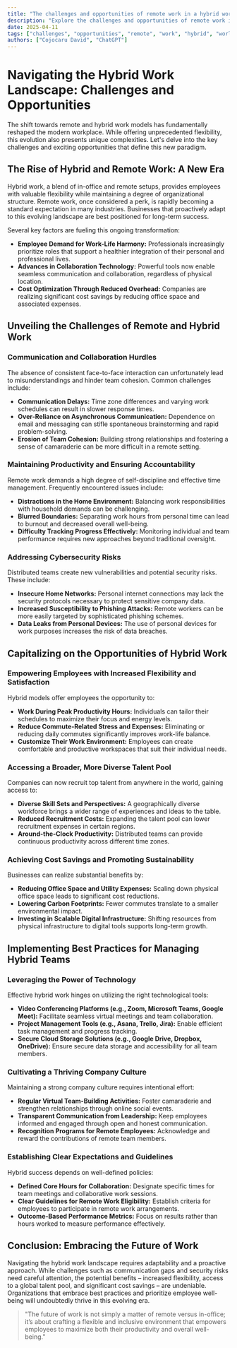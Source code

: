 ```yaml
---
title: "The challenges and opportunities of remote work in a hybrid world"
description: "Explore the challenges and opportunities of remote work in a hybrid world in this detailed guide, offering insights, strategies, and practical tips to enhance your understanding and application of the topic."
date: 2025-04-11
tags: ["challenges", "opportunities", "remote", "work", "hybrid", "world"]
authors: ["Cojocaru David", "ChatGPT"]
---
```


# Navigating the Hybrid Work Landscape: Challenges and Opportunities

The shift towards remote and hybrid work models has fundamentally reshaped the modern workplace. While offering unprecedented flexibility, this evolution also presents unique complexities. Let's delve into the key challenges and exciting opportunities that define this new paradigm.

## The Rise of Hybrid and Remote Work: A New Era

Hybrid work, a blend of in-office and remote setups, provides employees with valuable flexibility while maintaining a degree of organizational structure. Remote work, once considered a perk, is rapidly becoming a standard expectation in many industries. Businesses that proactively adapt to this evolving landscape are best positioned for long-term success.

Several key factors are fueling this ongoing transformation:

*   **Employee Demand for Work-Life Harmony:** Professionals increasingly prioritize roles that support a healthier integration of their personal and professional lives.
*   **Advances in Collaboration Technology:** Powerful tools now enable seamless communication and collaboration, regardless of physical location.
*   **Cost Optimization Through Reduced Overhead:** Companies are realizing significant cost savings by reducing office space and associated expenses.

## Unveiling the Challenges of Remote and Hybrid Work

### Communication and Collaboration Hurdles

The absence of consistent face-to-face interaction can unfortunately lead to misunderstandings and hinder team cohesion. Common challenges include:

*   **Communication Delays:** Time zone differences and varying work schedules can result in slower response times.
*   **Over-Reliance on Asynchronous Communication:** Dependence on email and messaging can stifle spontaneous brainstorming and rapid problem-solving.
*   **Erosion of Team Cohesion:** Building strong relationships and fostering a sense of camaraderie can be more difficult in a remote setting.

### Maintaining Productivity and Ensuring Accountability

Remote work demands a high degree of self-discipline and effective time management. Frequently encountered issues include:

*   **Distractions in the Home Environment:** Balancing work responsibilities with household demands can be challenging.
*   **Blurred Boundaries:** Separating work hours from personal time can lead to burnout and decreased overall well-being.
*   **Difficulty Tracking Progress Effectively:** Monitoring individual and team performance requires new approaches beyond traditional oversight.

### Addressing Cybersecurity Risks

Distributed teams create new vulnerabilities and potential security risks. These include:

*   **Insecure Home Networks:** Personal internet connections may lack the security protocols necessary to protect sensitive company data.
*   **Increased Susceptibility to Phishing Attacks:** Remote workers can be more easily targeted by sophisticated phishing schemes.
*   **Data Leaks from Personal Devices:** The use of personal devices for work purposes increases the risk of data breaches.

## Capitalizing on the Opportunities of Hybrid Work

### Empowering Employees with Increased Flexibility and Satisfaction

Hybrid models offer employees the opportunity to:

*   **Work During Peak Productivity Hours:** Individuals can tailor their schedules to maximize their focus and energy levels.
*   **Reduce Commute-Related Stress and Expenses:** Eliminating or reducing daily commutes significantly improves work-life balance.
*   **Customize Their Work Environment:** Employees can create comfortable and productive workspaces that suit their individual needs.

### Accessing a Broader, More Diverse Talent Pool

Companies can now recruit top talent from anywhere in the world, gaining access to:

*   **Diverse Skill Sets and Perspectives:** A geographically diverse workforce brings a wider range of experiences and ideas to the table.
*   **Reduced Recruitment Costs:** Expanding the talent pool can lower recruitment expenses in certain regions.
*   **Around-the-Clock Productivity:** Distributed teams can provide continuous productivity across different time zones.

### Achieving Cost Savings and Promoting Sustainability

Businesses can realize substantial benefits by:

*   **Reducing Office Space and Utility Expenses:** Scaling down physical office space leads to significant cost reductions.
*   **Lowering Carbon Footprints:** Fewer commutes translate to a smaller environmental impact.
*   **Investing in Scalable Digital Infrastructure:** Shifting resources from physical infrastructure to digital tools supports long-term growth.

## Implementing Best Practices for Managing Hybrid Teams

### Leveraging the Power of Technology

Effective hybrid work hinges on utilizing the right technological tools:

*   **Video Conferencing Platforms (e.g., Zoom, Microsoft Teams, Google Meet):** Facilitate seamless virtual meetings and team collaboration.
*   **Project Management Tools (e.g., Asana, Trello, Jira):** Enable efficient task management and progress tracking.
*   **Secure Cloud Storage Solutions (e.g., Google Drive, Dropbox, OneDrive):** Ensure secure data storage and accessibility for all team members.

### Cultivating a Thriving Company Culture

Maintaining a strong company culture requires intentional effort:

*   **Regular Virtual Team-Building Activities:** Foster camaraderie and strengthen relationships through online social events.
*   **Transparent Communication from Leadership:** Keep employees informed and engaged through open and honest communication.
*   **Recognition Programs for Remote Employees:** Acknowledge and reward the contributions of remote team members.

### Establishing Clear Expectations and Guidelines

Hybrid success depends on well-defined policies:

*   **Defined Core Hours for Collaboration:** Designate specific times for team meetings and collaborative work sessions.
*   **Clear Guidelines for Remote Work Eligibility:** Establish criteria for employees to participate in remote work arrangements.
*   **Outcome-Based Performance Metrics:** Focus on results rather than hours worked to measure performance effectively.

## Conclusion: Embracing the Future of Work

Navigating the hybrid work landscape requires adaptability and a proactive approach. While challenges such as communication gaps and security risks need careful attention, the potential benefits – increased flexibility, access to a global talent pool, and significant cost savings – are undeniable. Organizations that embrace best practices and prioritize employee well-being will undoubtedly thrive in this evolving era.

> "The future of work is not simply a matter of remote versus in-office; it’s about crafting a flexible and inclusive environment that empowers employees to maximize both their productivity and overall well-being."
